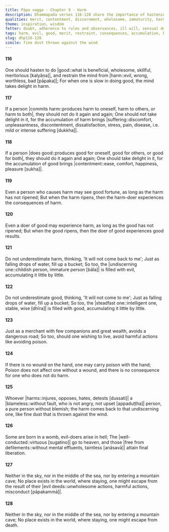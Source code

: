 ```yaml
---
title: Pāpa vagga - Chapter 9 - Harm
description: Dhammapada verses 116-128 share the importance of hastening to do good, restraining the mind from harm, the consequences of harm and good, the accumulation of evil and good, the importance of avoiding harmful actions, the consequences of harming a blameless person, the results of evil and good, and the inevitability of death.
qualities: merit, contentment, discernment, wholesome, immaturity, harm, recollection of death
theme: inspiration, wisdom
fetter: doubt, adherence to rules and observances, ill will, sensual desire, conceit, personal existence, ignorance
tags: harm, evil, good, merit, restraint, consequences, accumulation, blameless, death, suffering, contentment, dhp
slug: dhp116-128
simile: fine dust thrown against the wind
---
```


#### 116

One should hasten to do |good::what is beneficial, wholesome, skillful, meritorious [kalyāṇa]|,
and restrain the mind from |harm::evil, wrong, worthless, bad [pāpaka]|;
For when one is slow in doing good,
the mind takes delight in harm.

#### 117

If a person |commits harm::produces harm to oneself, harm to others, or harm to both|,
they should not do it again and again;
One should not take delight in it,
for the accumulation of harm brings |suffering::discomfort, unpleasantness, discontentment, dissatisfaction, stress, pain, disease, i.e. mild or intense suffering [dukkha]|.

#### 118

If a person |does good::produces good for oneself, good for others, or good for both|,
they should do it again and again;
One should take delight in it,
for the accumulation of good brings |contentment::ease, comfort, happiness, pleasure [sukha]|.

#### 119

Even a person who causes harm may see good fortune,
as long as the harm has not ripened;
But when the harm ripens,
then the harm-doer experiences the consequences of harm.

#### 120

Even a doer of good may experience harm,
as long as the good has not ripened;
But when the good ripens,
then the doer of good experiences good results.

#### 121

Do not underestimate harm,
thinking, 'It will not come back to me';
Just as falling drops of water,
fill up a bucket;
So too, the |undiscerning one::childish person, immature person [bāla]| is filled with evil,
accumulating it little by little.

#### 122

Do not underestimate good,
thinking, 'It will not come to me';
Just as falling drops of water,
fill up a bucket;
So too, the |steadfast one::intelligent one, stable, wise [dhīra]| is filled with good,
accumulating it little by little.

#### 123

Just as a merchant with few companions and great wealth,
avoids a dangerous road;
So too, should one wishing to live,
avoid harmful actions like avoiding poison.

#### 124

If there is no wound on the hand,
one may carry poison with the hand;
Poison does not affect one without a wound,
and there is no consequence for one who does not do harm.

#### 125

Whoever |harms::injures, opposes, hates, detests [dussati]| a |blameless::without fault, who is not angry, not upset [appaduṭṭha]| person,
a pure person without blemish;
the harm comes back to that undiscerning one,
like fine dust that is thrown against the wind.

#### 126

Some are born in a womb,
evil-doers arise in hell;
The |well-conducted::virtuous [sugatino]| go to heaven,
and those |free from defilements::without mental effluents, taintless [anāsavā]| attain final liberation.

#### 127

Neither in the sky, nor in the middle of the sea,
nor by entering a mountain cave;
No place exists in the world,
where staying, one might escape from the result of their |evil deeds::unwholesome actions, harmful actions, misconduct [pāpakammā]|.

#### 128

Neither in the sky, nor in the middle of the sea,
nor by entering a mountain cave;
No place exists in the world,
where staying, one might escape from death.